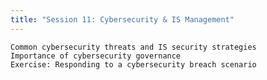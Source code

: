 ```yaml
---
title: "Session 11: Cybersecurity & IS Management"
---
```


    Common cybersecurity threats and IS security strategies
    Importance of cybersecurity governance
    Exercise: Responding to a cybersecurity breach scenario